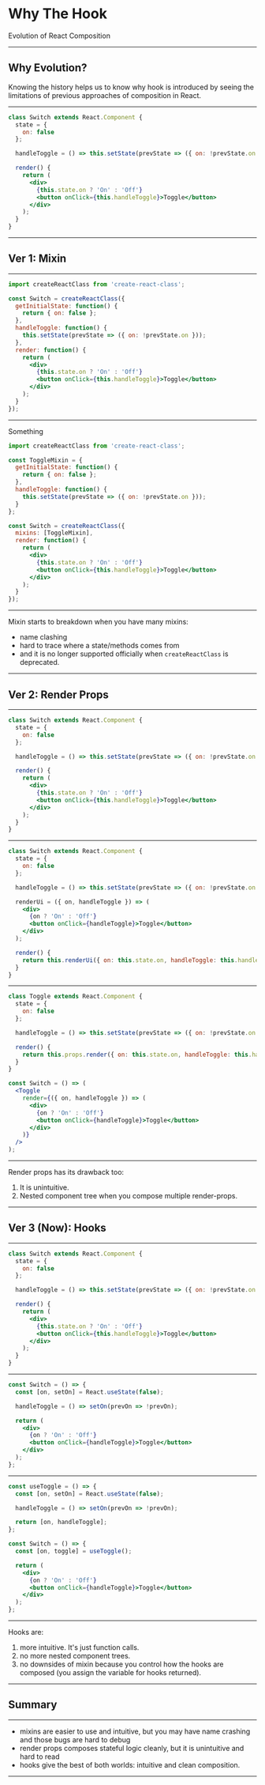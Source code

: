 # Why The Hook

Evolution of React Composition

---

## Why Evolution?

Knowing the history helps us to know why hook is introduced by seeing the limitations of previous approaches of composition in React.

---

```jsx
class Switch extends React.Component {
  state = {
    on: false
  };

  handleToggle = () => this.setState(prevState => ({ on: !prevState.on }));

  render() {
    return (
      <div>
        {this.state.on ? 'On' : 'Off'}
        <button onClick={this.handleToggle}>Toggle</button>
      </div>
    );
  }
}
```

---

## Ver 1: Mixin

---

```jsx
import createReactClass from 'create-react-class';

const Switch = createReactClass({
  getInitialState: function() {
    return { on: false };
  },
  handleToggle: function() {
    this.setState(prevState => ({ on: !prevState.on }));
  },
  render: function() {
    return (
      <div>
        {this.state.on ? 'On' : 'Off'}
        <button onClick={this.handleToggle}>Toggle</button>
      </div>
    );
  }
});
```

---

Something

```jsx
import createReactClass from 'create-react-class';

const ToggleMixin = {
  getInitialState: function() {
    return { on: false };
  },
  handleToggle: function() {
    this.setState(prevState => ({ on: !prevState.on }));
  }
};

const Switch = createReactClass({
  mixins: [ToggleMixin],
  render: function() {
    return (
      <div>
        {this.state.on ? 'On' : 'Off'}
        <button onClick={this.handleToggle}>Toggle</button>
      </div>
    );
  }
});
```

---

Mixin starts to breakdown when you have many mixins:

- name clashing
- hard to trace where a state/methods comes from
- and it is no longer supported officially when `createReactClass` is deprecated.

---

## Ver 2: Render Props

---

```jsx
class Switch extends React.Component {
  state = {
    on: false
  };

  handleToggle = () => this.setState(prevState => ({ on: !prevState.on }));

  render() {
    return (
      <div>
        {this.state.on ? 'On' : 'Off'}
        <button onClick={this.handleToggle}>Toggle</button>
      </div>
    );
  }
}
```

---

```jsx
class Switch extends React.Component {
  state = {
    on: false
  };

  handleToggle = () => this.setState(prevState => ({ on: !prevState.on }));

  renderUi = ({ on, handleToggle }) => (
    <div>
      {on ? 'On' : 'Off'}
      <button onClick={handleToggle}>Toggle</button>
    </div>
  );

  render() {
    return this.renderUi({ on: this.state.on, handleToggle: this.handleToggle });
  }
}
```

---

```jsx
class Toggle extends React.Component {
  state = {
    on: false
  };

  handleToggle = () => this.setState(prevState => ({ on: !prevState.on }));

  render() {
    return this.props.render({ on: this.state.on, handleToggle: this.handleToggle });
  }
}

const Switch = () => (
  <Toggle
    render={({ on, handleToggle }) => (
      <div>
        {on ? 'On' : 'Off'}
        <button onClick={handleToggle}>Toggle</button>
      </div>
    )}
  />
);
```

---

Render props has its drawback too:

1. It is unintuitive.
1. Nested component tree when you compose multiple render-props.

---

## Ver 3 (Now): Hooks

---

```jsx
class Switch extends React.Component {
  state = {
    on: false
  };

  handleToggle = () => this.setState(prevState => ({ on: !prevState.on }));

  render() {
    return (
      <div>
        {this.state.on ? 'On' : 'Off'}
        <button onClick={this.handleToggle}>Toggle</button>
      </div>
    );
  }
}
```

---

```jsx
const Switch = () => {
  const [on, setOn] = React.useState(false);

  handleToggle = () => setOn(prevOn => !prevOn);

  return (
    <div>
      {on ? 'On' : 'Off'}
      <button onClick={handleToggle}>Toggle</button>
    </div>
  );
};
```

---

```jsx
const useToggle = () => {
  const [on, setOn] = React.useState(false);

  handleToggle = () => setOn(prevOn => !prevOn);

  return [on, handleToggle];
};

const Switch = () => {
  const [on, toggle] = useToggle();

  return (
    <div>
      {on ? 'On' : 'Off'}
      <button onClick={handleToggle}>Toggle</button>
    </div>
  );
};
```

---

Hooks are:

1. more intuitive. It's just function calls.
1. no more nested component trees.
1. no downsides of mixin because you control how the hooks are composed (you assign the variable for hooks returned).

---

## Summary

---

- mixins are easier to use and intuitive, but you may have name crashing and those bugs are hard to debug
- render props composes stateful logic cleanly, but it is unintuitive and hard to read
- hooks give the best of both worlds: intuitive and clean composition.

---
